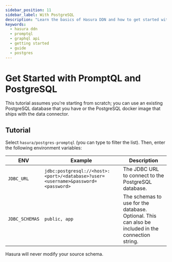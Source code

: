 ```yaml
---
sidebar_position: 11
sidebar_label: With PostgreSQL
description: "Learn the basics of Hasura DDN and how to get started with a Postgres database."
keywords:
  - hasura ddn
  - promptql
  - graphql api
  - getting started
  - guide
  - postgres
---
```



# Get Started with PromptQL and PostgreSQL

<BoilerplateOverview dataSourceName="PostgreSQL" time="twenty" />

This tutorial assumes you're starting from scratch; you can use an existing PostgreSQL database that you have or the
PostgreSQL docker image that ships with the data connector.

<Prereqs />

## Tutorial

<BoilerplateInit />

Select `hasura/postgres-promptql` (you can type to filter the list). Then, enter the following environment variables:

| ENV            | Example                                                                          | Description                                                                                        |
| -------------- | -------------------------------------------------------------------------------- | -------------------------------------------------------------------------------------------------- |
| `JDBC_URL`     | `jdbc:postgresql://<host>:<port>/<database>?user=<username>&password=<password>` | The JDBC URL to connect to the PostgreSQL database.                                                |
| `JDBC_SCHEMAS` | `public, app`                                                                    | The schemas to use for the database. Optional. This can also be included in the connection string. |

Hasura will never modify your source schema.

<BoilerplateDx />

<BoilerplateSummary dataSourceName="PostgreSQL" />
